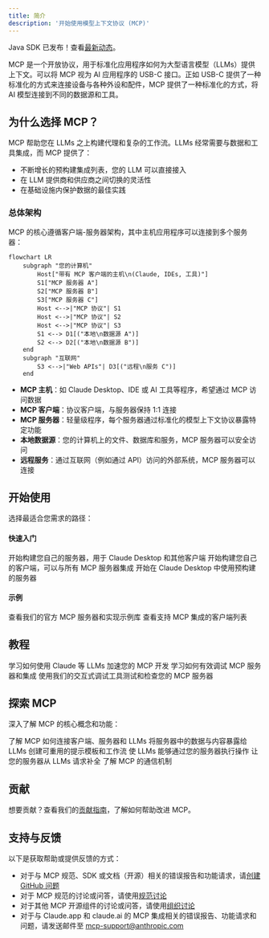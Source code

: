 ```yaml
---
title: 简介
description: '开始使用模型上下文协议 (MCP)'
---
```


<Note>Java SDK 已发布！查看[最新动态](/development/updates)。</Note>

MCP 是一个开放协议，用于标准化应用程序如何为大型语言模型（LLMs）提供上下文。可以将 MCP 视为 AI 应用程序的 USB-C 接口。正如 USB-C 提供了一种标准化的方式来连接设备与各种外设和配件，MCP 提供了一种标准化的方式，将 AI 模型连接到不同的数据源和工具。

## 为什么选择 MCP？

MCP 帮助您在 LLMs 之上构建代理和复杂的工作流。LLMs 经常需要与数据和工具集成，而 MCP 提供了：
- 不断增长的预构建集成列表，您的 LLM 可以直接接入
- 在 LLM 提供商和供应商之间切换的灵活性
- 在基础设施内保护数据的最佳实践

### 总体架构

MCP 的核心遵循客户端-服务器架构，其中主机应用程序可以连接到多个服务器：

```mermaid
flowchart LR
    subgraph "您的计算机"
        Host["带有 MCP 客户端的主机\n(Claude, IDEs, 工具)"]
        S1["MCP 服务器 A"]
        S2["MCP 服务器 B"]
        S3["MCP 服务器 C"]
        Host <-->|"MCP 协议"| S1
        Host <-->|"MCP 协议"| S2
        Host <-->|"MCP 协议"| S3
        S1 <--> D1[("本地\n数据源 A")]
        S2 <--> D2[("本地\n数据源 B")]
    end
    subgraph "互联网"
        S3 <-->|"Web APIs"| D3[("远程\n服务 C")]
    end
```

- **MCP 主机**：如 Claude Desktop、IDE 或 AI 工具等程序，希望通过 MCP 访问数据
- **MCP 客户端**：协议客户端，与服务器保持 1:1 连接
- **MCP 服务器**：轻量级程序，每个服务器通过标准化的模型上下文协议暴露特定功能
- **本地数据源**：您的计算机上的文件、数据库和服务，MCP 服务器可以安全访问
- **远程服务**：通过互联网（例如通过 API）访问的外部系统，MCP 服务器可以连接

## 开始使用

选择最适合您需求的路径：

#### 快速入门
<CardGroup cols={2}>
  <Card
    title="服务器开发者"
    icon="bolt"
    href="/quickstart/server"
  >
    开始构建您自己的服务器，用于 Claude Desktop 和其他客户端
  </Card>
  <Card
    title="客户端开发者"
    icon="bolt"
    href="/quickstart/client"
  >
    开始构建您自己的客户端，可以与所有 MCP 服务器集成
  </Card>
  <Card
    title="Claude Desktop 用户"
    icon="bolt"
    href="/quickstart/user"
  >
    开始在 Claude Desktop 中使用预构建的服务器
  </Card>
</CardGroup>

#### 示例
<CardGroup cols={2}>
  <Card
    title="示例服务器"
    icon="grid"
    href="/examples"
  >
    查看我们的官方 MCP 服务器和实现示例库
  </Card>
  <Card
    title="示例客户端"
    icon="cubes"
    href="/clients"
  >
    查看支持 MCP 集成的客户端列表
  </Card>
</CardGroup>

## 教程

<CardGroup cols={2}>
  <Card
    title="使用 LLMs 构建 MCP"
    icon="comments"
    href="/tutorials/building-mcp-with-llms"
  >
    学习如何使用 Claude 等 LLMs 加速您的 MCP 开发
  </Card>
  <Card
  title="调试指南"
  icon="bug"
  href="/docs/tools/debugging">
    学习如何有效调试 MCP 服务器和集成
  </Card>
  <Card
    title="MCP 检查器"
    icon="magnifying-glass"
    href="/docs/tools/inspector"
  >
    使用我们的交互式调试工具测试和检查您的 MCP 服务器
  </Card>
</CardGroup>

## 探索 MCP

深入了解 MCP 的核心概念和功能：

<CardGroup cols={2}>
  <Card
    title="核心架构"
    icon="sitemap"
    href="/docs/concepts/architecture"
  >
    了解 MCP 如何连接客户端、服务器和 LLMs
  </Card>
  <Card
    title="资源"
    icon="database"
    href="/docs/concepts/resources"
  >
    将服务器中的数据与内容暴露给 LLMs
  </Card>
  <Card
    title="提示"
    icon="message"
    href="/docs/concepts/prompts"
  >
    创建可重用的提示模板和工作流
  </Card>
  <Card
    title="工具"
    icon="wrench"
    href="/docs/concepts/tools"
  >
    使 LLMs 能够通过您的服务器执行操作
  </Card>
  <Card
    title="采样"
    icon="robot"
    href="/docs/concepts/sampling"
  >
    让您的服务器从 LLMs 请求补全
  </Card>
  <Card
    title="传输"
    icon="network-wired"
    href="/docs/concepts/transports"
  >
    了解 MCP 的通信机制
  </Card>
</CardGroup>

## 贡献

想要贡献？查看我们的[贡献指南](/development/contributing)，了解如何帮助改进 MCP。

## 支持与反馈

以下是获取帮助或提供反馈的方式：

- 对于与 MCP 规范、SDK 或文档（开源）相关的错误报告和功能请求，请[创建 GitHub 问题](https://github.com/modelcontextprotocol)
- 对于 MCP 规范的讨论或问答，请使用[规范讨论](https://github.com/modelcontextprotocol/specification/discussions)
- 对于其他 MCP 开源组件的讨论或问答，请使用[组织讨论](https://github.com/orgs/modelcontextprotocol/discussions)
- 对于与 Claude.app 和 claude.ai 的 MCP 集成相关的错误报告、功能请求和问题，请发送邮件至 mcp-support@anthropic.com